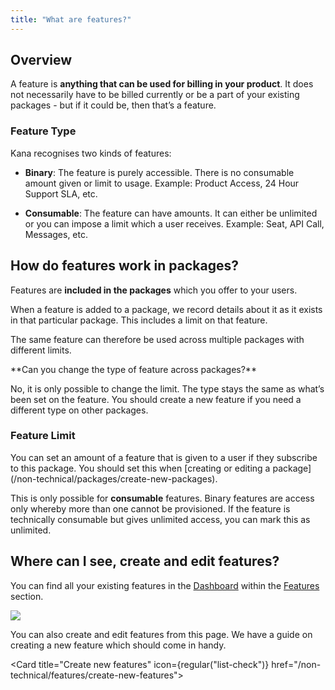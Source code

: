 ```yaml
---
title: "What are features?"
---
```


## Overview

A feature is **anything that can be used for billing in your product**. It does not necessarily have to be billed currently or be a part of your existing packages - but if it could be, then that’s a feature.

### Feature Type

Kana recognises two kinds of features:

- **Binary**: The feature is purely accessible. There is no consumable amount given or limit to usage. Example: Product Access, 24 Hour Support SLA, etc.

- **Consumable**: The feature can have amounts. It can either be unlimited or you can impose a limit which a user receives. Example: Seat, API Call, Messages, etc.

## How do features work in packages?

Features are **included in the packages** which you offer to your users.

When a feature is added to a package, we record details about it as it exists in that particular package. This includes a limit on that feature.

The same feature can therefore be used across multiple packages with different limits.

<Note>
**Can you change the type of feature across packages?**

No, it is only possible to change the limit. The type stays the same as what’s been set on the feature. You should create a new feature if you need a different type on other packages.

</Note>

### Feature Limit

<Note>
You can set an amount of a feature that is given to a user if they subscribe to this package. You should set this when [creating or editing a package](/non-technical/packages/create-new-packages).

This is only possible for **consumable** features. Binary features are access only whereby more than one cannot be provisioned. If the feature is technically consumable but gives unlimited access, you can mark this as unlimited.

</Note>

## Where can I see, create and edit features?

You can find all your existing features in the [Dashboard](https://dashboard.usekana.com/) within the [Features](https://dashboard.usekana.com/features) section.

![](/images/non-technical/features/dashboard-features.png)

You can also create and edit features from this page. We have a guide on creating a new feature which should come in handy.

<Card title="Create new features" icon={regular("list-check")} href="/non-technical/features/create-new-features"></Card>